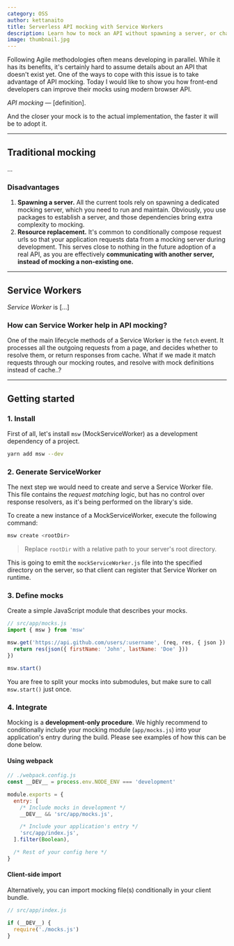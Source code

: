 ```yaml
---
category: OSS
author: kettanaito
title: Serverless API mocking with Service Workers
description: Learn how to mock an API without spawning a server, or changing a single character in your existing code base. Intercept production requests, and mock their responses.
image: thumbnail.jpg
---
```


Following Agile methodologies often means developing in parallel. While it has its benefits, it's certainly hard to assume details about an API that doesn't exist yet. One of the ways to cope with this issue is to take advantage of API mocking. Today I would like to show you how front-end developers can improve their mocks using modern browser API.

_API mocking_ — [definition].

And the closer your mock is to the actual implementation, the faster it will be to adopt it.

---

## Traditional mocking

...

### Disadvantages

1. **Spawning a server.** All the current tools rely on spawning a dedicated mocking server, which you need to run and maintain. Obviously, you use packages to establish a server, and those dependencies bring extra complexity to mocking.
1. **Resource replacement.** It's common to conditionally compose request urls so that your application requests data from a mocking server during development. This serves close to nothing in the future adoption of a real API, as you are effectively **communicating with another server, instead of mocking a non-existing one.**

---

## Service Workers

_Service Worker_ is [...]

### How can Service Worker help in API mocking?

One of the main lifecycle methods of a Service Worker is the `fetch` event. It processes all the outgoing requests from a page, and decides whether to resolve them, or return responses from cache. What if we made it match requests through our mocking routes, and resolve with mock definitions instead of cache..?

---

## Getting started

### 1. Install

First of all, let's install `msw` (MockServiceWorker) as a development dependency of a project.

```bash
yarn add msw --dev
```

### 2. Generate ServiceWorker

The next step we would need to create and serve a Service Worker file. This file contains the _request matching_ logic, but has no control over response resolvers, as it's being performed on the library's side.

To create a new instance of a MockServiceWorker, execute the following command:

```bash
msw create <rootDir>
```

> Replace `rootDir` with a relative path to your server's root directory.

This is going to emit the `mockServiceWorker.js` file into the specified directory on the server, so that client can register that Service Worker on runtime.

### 3. Define mocks

Create a simple JavaScript module that describes your mocks.

```js
// src/app/mocks.js
import { msw } from 'msw'

msw.get('https://api.github.com/users/:username', (req, res, { json }) => {
  return res(json({ firstName: 'John', lastName: 'Doe' }))
})

msw.start()
```

You are free to split your mocks into submodules, but make sure to call `msw.start()` just once.

### 4. Integrate

Mocking is a **development-only procedure**. We highly recommend to conditionally include your mocking module (`app/mocks.js`) into your application's entry during the build. Please see examples of how this can be done below.

#### Using webpack

```js
// ./webpack.config.js
const __DEV__ = process.env.NODE_ENV === 'development'

module.exports = {
  entry: [
    /* Include mocks in development */
    __DEV__ && 'src/app/mocks.js',

    /* Include your application's entry */
    'src/app/index.js',
  ].filter(Boolean),

  /* Rest of your config here */
}
```

#### Client-side import

Alternatively, you can import mocking file(s) conditionally in your client bundle.

```js
// src/app/index.js

if (__DEV__) {
  require('./mocks.js')
}
```
